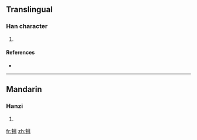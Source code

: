 ==Translingual==

===Han character===
{{Han char|rn=93|rad=牛|as=09|sn=13|four=2450<sub>0</sub>|canj=竹手竹木十 (HQHDJ)}}

# {{defn|Han|sort=牛09}}

====References====
* {{Han ref|kx=0703.030|dkj=20092|dj=1116.030|hdz=31815.130|uh=7290|ud=29328|bh=DEA8|bd=57000}}

----

==Mandarin==

===Hanzi===
{{cmn-hanzi|pin=[[kē]] ([[ke1]])|wg=k'o<sup>1</sup>}}

# {{defn|Mandarin|sort=牛09}}

[[fr:犐]]
[[zh:犐]]